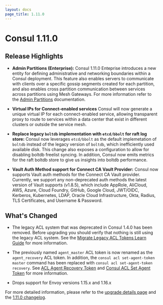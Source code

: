 ```yaml
---
layout: docs
page_title: 1.11.0
---
```


# Consul 1.11.0

## Release Highlights

- **Admin Partitions (Enterprise):** Consul 1.11.0 Enteprise introduces a new entity for defining administrative and networking boundaries within a Consul deployment. This feature also enables servers to communicate with clients over a specific gossip segments created for each partition, and also enables cross partition communication between services across partitions using Mesh Gateways. For more information refer to the [Admin Partitions](/docs/enterprise/admin-partitions) documentation.

- **Virtual IPs for Connect-enabled services**  Consul will now generate a unique virtual IP for each connect-enabled service, allowing transparent proxy to route to services within a data center that exist in different clusters or outside the service mesh.

- **Replace legacy `boltdb` implementation with `etcd/bbolt` for raft log store:** Consul now leverages `etcd/bbolt` as the default implemetation of `boltdb` instead of the legacy version of `boltdb`, which inefficiently used available disk. This change also exposes a configuration to allow for disabling boltdb freelist syncing. In addition, Consul now emits metrics for the raft boltdb store to give us insights into boltdb performance.

- **Vault Auth Method support for Connect CA Vault Provider:** Consul now supports Vault auth methods for the Connect CA Vault provider. Currently, we support any non-deprecated auth methods the latest version of Vault supports (v1.8.5), which include AppRole, AliCloud, AWS, Azure, Cloud Foundry, GitHub, Google Cloud, JWT/OIDC, Kerberos, Kubernetes, LDAP, Oracle Cloud Infrastructure, Okta, Radius, TLS Certificates, and Username & Password.

## What's Changed
 
- The legacy ACL system that was deprecated in Consul 1.4.0 has been removed. Before upgrading you should verify that nothing is still using the legacy ACL system. See the [Migrate Legacy ACL Tokens Learn Guide](https://learn.hashicorp.com/tutorials/consul/access-control-token-migration) for more information. 

- The previously named `agent_master` ACL token is now renamed as the `agent_recovery` ACL token. In addition, the `consul acl set-agent-token master` command has been replaced with `consul acl set-agent-token recovery`. See [ACL Agent Recovery Token](https://www.consul.io/docs/security/acl/acl-system#acl-agent-recovery-token) and [Consul ACL Set Agent Token](https://www.consul.io/commands/acl/set-agent-token) for more information. 

- Drops support for Envoy versions 1.15.x and 1.16.x

For more detailed information, please refer to the [upgrade details page](/docs/upgrading/upgrade-specific#consul-1-11-0) and the [1.11.0 changelog](https://github.com/hashicorp/consul/releases/tag/v1.11.0).
